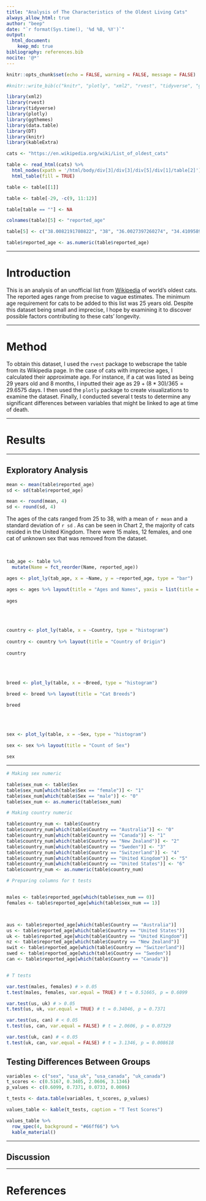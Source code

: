 ```yaml
---
title: "Analysis of The Characteristics of the Oldest Living Cats"
always_allow_html: true
author: "beep"
date: "`r format(Sys.time(), '%d %B, %Y')`"
output: 
  html_document:
    keep_md: true
bibliography: references.bib  
nocite: '@*'
---
```


```r
knitr::opts_chunk$set(echo = FALSE, warning = FALSE, message = FALSE)

#knitr::write_bib(c("knitr", "plotly", "xml2", "rvest", "tidyverse", "ggthemes", "DT", "data.table", "kableExtra"), "references.bib")

library(xml2)
library(rvest)
library(tidyverse)
library(plotly)
library(ggthemes)
library(data.table)
library(DT)
library(knitr)
library(kableExtra)

cats <- "https://en.wikipedia.org/wiki/List_of_oldest_cats"

table <- read_html(cats) %>%
  html_nodes(xpath = '/html/body/div[3]/div[3]/div[5]/div[1]/table[2]') %>%
  html_table(fill = TRUE)

table <- table[[1]]

table <- table[-29, -c(9, 11:12)]

table[table == ""] <- NA

colnames(table)[5] <- "reported_age"

table[5] <- c("38.0082191780822", "38", "36.0027397260274", "34.4109589041096", "34.1643835616438", "33.4986301369863", "33", "33", "31.1643835616438", "32", "31.9150684931507", "31.1643835616438", "31", "30.1123287671233", "30", "30", "29", "29", "28", "28", "28", "27.1917808219178", "27", "27", "27", "27", "26.0712328767123", "26")

table$reported_age <- as.numeric(table$reported_age)

```

---

# Introduction

This is an analysis of an unofficial list from [Wikipedia](https://en.wikipedia.org/wiki/List_of_oldest_cats) of world's oldest cats. The reported ages range from precise to vague estimates. The minimum age requirement for cats to be added to this list was 25 years old. Despite this dataset being small and imprecise, I hope by examining it to discover possible factors contributing to these cats' longevity. 

---

# Method

To obtain this dataset, I used the `rvest` package to webscrape the table from its Wikipedia page. In the case of cats with imprecise ages, I calculated their approximate age. For instance, if a cat was listed as being 29 years old and 8 months, I inputted their age as $29 + (8 * 30 )/365 = 29.6575$ days. I then used the `plotly` package to create visualizations to examine the dataset. Finally, I conducted several t tests to determine any significant differences between variables that might be linked to age at time of death. 

---

# Results

---

## Exploratory Analysis

```r
mean <- mean(table$reported_age)
sd <- sd(table$reported_age)

mean <- round(mean, 4)
sd <- round(sd, 4)
```


The ages of the cats ranged from 25 to 38, with a mean of `r mean` and a standard deviation of `r sd` . As can be seen in Chart 2, the majority of cats resided in the United Kingdom. There were 15 males, 12 females, and one cat of unknown sex that was removed from the dataset.

<br>

```r
tab_age <- table %>%
  mutate(Name = fct_reorder(Name, reported_age)) 

ages <- plot_ly(tab_age, x = ~Name, y = ~reported_age, type = "bar")

ages <- ages %>% layout(title = "Ages and Names", yaxis = list(title = "Reported age"))
                        
ages
```


<br><br>


```r

country <- plot_ly(table, x = ~Country, type = "histogram")
 
country <- country %>% layout(title = "Country of Origin")
 
country
```

<br>
<br>

```r
breed <- plot_ly(table, x = ~Breed, type = "histogram")

breed <- breed %>% layout(title = "Cat Breeds")

breed
```

<br>
<br>


```r

sex <- plot_ly(table, x = ~Sex, type = "histogram")

sex <- sex %>% layout(title = "Count of Sex")

sex
```


---

```r

# Making sex numeric

table$sex_num <- table$Sex
table$sex_num[which(table$Sex == "female")] <- "1"
table$sex_num[which(table$Sex == "male")] <- "0"
table$sex_num <- as.numeric(table$sex_num)

# Making country numeric

table$country_num <- table$Country
table$country_num[which(table$Country == "Australia")] <- "0"
table$country_num[which(table$Country == "Canada")] <- "1"
table$country_num[which(table$Country == "New Zealand")] <- "2"
table$country_num[which(table$Country == "Sweden")] <- "3"
table$country_num[which(table$Country == "Switzerland")] <- "4"
table$country_num[which(table$Country == "United Kingdom")] <- "5"
table$country_num[which(table$Country == "United States")] <- "6"
table$country_num <- as.numeric(table$country_num)

# Preparing columns for t tests


males <- table$reported_age[which(table$sex_num == 0)]
females <- table$reported_age[which(table$sex_num == 1)]



aus <- table$reported_age[which(table$Country == "Australia")]
us <- table$reported_age[which(table$Country == "United States")]
uk <- table$reported_age[which(table$Country == "United Kingdom")]
nz <- table$reported_age[which(table$Country == "New Zealand")]
swit <- table$reported_age[which(table$Country == "Switzerland")]
swed <- table$reported_age[which(table$Country == "Sweden")]
can <- table$reported_age[which(table$Country == "Canada")]


# T tests

var.test(males, females) # > 0.05
t.test(males, females, var.equal = TRUE) # t = 0.51665, p = 0.6099

var.test(us, uk) # > 0.05
t.test(us, uk, var.equal = TRUE) # t = 0.34046, p = 0.7371

var.test(us, can) # < 0.05
t.test(us, can, var.equal = FALSE) # t = 2.0606, p = 0.07329

var.test(uk, can) # < 0.05
t.test(uk, can, var.equal = FALSE) # t = 3.1346, p = 0.008618
```

## Testing Differences Between Groups


```r
variables <- c("sex", "usa_uk", "usa_canada", "uk_canada")
t_scores <- c(0.5167, 0.3405, 2.0606, 3.1346)
p_values <- c(0.6099, 0.7371, 0.0733, 0.0086)

t_tests <- data.table(variables, t_scores, p_values)

values_table <- kable(t_tests, caption = "T Test Scores")

values_table %>%
  row_spec(4, background = "#66ff66") %>%
  kable_material()
```
---

## Discussion

---

# References
